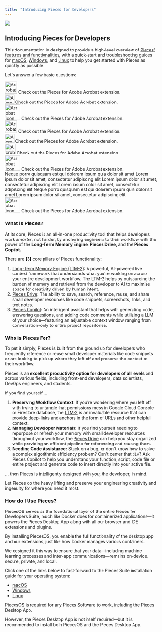 ```yaml
---
title: "Introducing Pieces for Developers"
---
```


![](https://cdn.hashnode.com/res/hashnode/image/upload/v1734014941536/9c298363-d6b4-4e4a-9965-72db0fa59bc6.png?auto=compress,format&format=webp&q=75)

## Introducing Pieces for Developers

This documentation is designed to provide a high-level overview of [Pieces' features and functionalities](https://docs.pieces.app/products/meet-pieces/fundamentals), with a quick-start and troubleshooting guides for [macOS](https://docs.pieces.app/products/meet-pieces/macos-installation-guide), [Windows](https://docs.pieces.app/products/meet-pieces/windows-installation-guide), and [Linux](https://docs.pieces.app/products/meet-pieces/linux-installation-guide) to help you get started with Pieces as quickly as possible.

Let's answer a few basic questions:


<Columns cols={3}>
  <Card title="Adobe Acrobat">
    <div style={{ display: 'flex', alignItems: 'center', gap: '0.5rem' }}>
      <img
        src="/public/icons/acrobat.png"
        width="40"
        height="40"
        noZoom
        alt="Acrobat icon"
      />
      <span>Check out the Pieces for Adobe Acrobat extension.</span>
    </div>
  </Card>

  <Card title="Adobe Acrobat">
    <div style={{ display: 'flex', alignItems: 'center', gap: '0.5rem' }}>
      <img
        src="/public/icons/acrobat.png"
        width="30"
        height="30"
        noZoom
        alt="Acrobat icon"
      />
      <span>Check out the Pieces for Adobe Acrobat extension.</span>
    </div>
  </Card>

  <Card title="Adobe Acrobat">
    <div style={{ display: 'flex', alignItems: 'center', gap: '0.5rem' }}>
      <img
        src="/public/icons/acrobat.png"
        width="50"
        height="50"
        noZoom
        alt="Acrobat icon"
      />
      <span>Check out the Pieces for Adobe Acrobat extension.</span>
    </div>
  </Card>
</Columns>

<Columns cols={4}>
  <Card title="Adobe Acrobat">
    <div style={{ display: 'flex', alignItems: 'center', gap: '0.5rem' }}>
      <img
        src="/public/icons/acrobat.png"
        width="40"
        height="40"
        noZoom
        alt="Acrobat icon"
      />
      <span>Check out the Pieces for Adobe Acrobat extension.</span>
    </div>
  </Card>

  <Card title="Adobe Acrobat">
    <div style={{ display: 'flex', alignItems: 'center', gap: '0.5rem' }}>
      <img
        src="/public/icons/acrobat.png"
        width="30"
        height="30"
        noZoom
        alt="Acrobat icon"
      />
      <span>Check out the Pieces for Adobe Acrobat extension.</span>
    </div>
  </Card>

  <Card title="Adobe Acrobat">
    <div style={{ display: 'flex', alignItems: 'center', gap: '0.5rem' }}>
      <img
        src="/public/icons/acrobat.png"
        width="35"
        height="35"
        noZoom
        alt="Acrobat icon"
      />
      <span>Check out the Pieces for Adobe Acrobat extension.</span>
    </div>
  </Card>

  <Card title="Adobe Acrobat">
    <div style={{ display: 'flex', alignItems: 'center', gap: '0.5rem' }}>
      <img
        src="/public/icons/acrobat.png"
        width="50"
        height="50"
        noZoom
        alt="Acrobat icon"
      />
      <span>Check out the Pieces for Adobe Acrobat extension.</span>
    </div>
  </Card>
</Columns>

<Columns cols={4}>
  <Card title="First Card">
    Neque porro quisquam est qui dolorem ipsum quia dolor sit amet
  </Card>
  <Card title="Second Card">
    Lorem ipsum dolor sit amet, consectetur adipiscing elit
  </Card>
  <Card title="Second Card">
    Lorem ipsum dolor sit amet, consectetur adipiscing elit
  </Card>
  <Card title="Second Card">
    Lorem ipsum dolor sit amet, consectetur adipiscing elit
  </Card>
</Columns>

<Columns cols={2}>
  <Card title="First Card">
    Neque porro quisquam est qui dolorem ipsum quia dolor sit amet
  </Card>
  <Card title="Second Card">
    Lorem ipsum dolor sit amet, consectetur adipiscing elit
  </Card>
</Columns>

<CardGroup>
  <Card title="Adobe Acrobat">
    <div style={{ display: "flex", alignItems: "center", gap: "0.5rem" }}>
      <img
        src="/public/icons/acrobat.png"
        width="50"
        height="50"
        noZoom
        alt="Acrobat icon"
      />
      <span>
        Check out the Pieces for Adobe Acrobat extension.
      </span>
    </div>
  </Card>
</CardGroup>

### What is Pieces?

At its core, Pieces is an all-in-one productivity tool that helps developers work _smarter_, not harder, by anchoring engineers to their workflow with the power of the **Long-Term Memory Engine, Pieces Drive,** and the **Pieces Copilot.**

There are **[3]** core pillars of Pieces functionality:

1. [Long-Term Memory Engine (LTM-2)](https://docs.pieces.app/products/meet-pieces/fundamentals#ltm-2): A powerful, AI-powered live context framework that understands what you're working on across your entire development workflow. The LTM-2 helps by outsourcing the burden of memory and retrieval from the developer to AI to maximize space for creativity driven by human intent.
2. [Pieces Drive](https://docs.pieces.app/products/meet-pieces/fundamentals#pieces-drive): The ability to save, search, reference, reuse, and share small developer resources like code snippets, screenshots, links, and text notes.
3. [Pieces Copilot](https://docs.pieces.app/products/meet-pieces/fundamentals#pieces-copilot): An intelligent assistant that helps with generating code, answering questions, and adding code comments while utilizing a LLM of your choice—featuring an adjustable context window ranging from conversation-only to entire project repositories.

### Who is Pieces For?

To put it simply, Pieces is built from the ground up for developers who frequently reference or reuse small developer materials like code snippets or are looking to pick up where they left off and preserve the context of their workflow.

Pieces is an **excellent productivity option for developers of all levels** and across various fields, including front-end developers, data scientists, DevOps engineers, and students.

If you find yourself …

1. **Preserving Workflow Context:** If you're wondering where you left off with trying to untangle that permissions mess in Google Cloud Console or Firestore database, the [LTM-2](https://docs.pieces.app/products/meet-pieces/fundamentals#ltm-2) is an invaluable resource that can provide deep-links and anchors in the form of URLs and other helpful context.
2. **Managing Developer Materials**: If you find yourself needing to repurpose or refresh your memory with small developer resources throughout your workflow, the [Pieces Drive](https://docs.pieces.app/products/meet-pieces/fundamentals#pieces-drive) can help you stay organized while providing an efficient pipeline for referencing and reusing them.
3. **Needing Code Assistance:** Stuck on a bug, or don't know how to solve a complex algorithmic efficiency problem? Can't center that `div`? Ask [Pieces Copilot](https://docs.pieces.app/products/meet-pieces/fundamentals#pieces-copilot) to help you understand your function, script, code file or entire project and generate code to insert directly into your active file.

… then Pieces is intelligently designed with _you,_ the developer, in mind.

Let Pieces do the heavy lifting and preserve your engineering creativity and ingenuity for where you need it most.

### How do I Use Pieces?

PiecesOS serves as the foundational layer of the entire Pieces for Developers Suite, much like Docker does for containerized applications—it powers the Pieces Desktop App along with all our browser and IDE extensions and plugins.

By installing PiecesOS, you enable the full functionality of the desktop app and our extensions, just like how Docker manages various containers.

We designed it this way to ensure that your data—including machine learning processes and inter-app communications—remains on-device, secure, private, and local.

Click one of the links below to fast-forward to the Pieces Suite installation guide for your operating system:

- [macOS](https://docs.pieces.app/products/meet-pieces/macos-installation-guide)
- [Windows](https://docs.pieces.app/products/meet-pieces/windows-installation-guide)
- [Linux](https://docs.pieces.app/products/meet-pieces/linux-installation-guide)

<Warning>
  PiecesOS is required for any Pieces Software to work, including the Pieces Desktop App.

  However, the Pieces Desktop App is not itself required—but it is recommended to install both PiecesOS and the Pieces Desktop App.
</Warning>